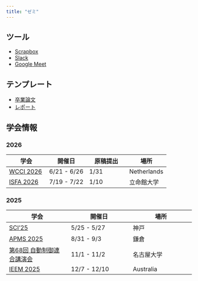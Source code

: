 ```yaml
---
title: "ゼミ"
---
```


## ツール

- [Scrapbox](https://scrapbox.io/)
- [Slack](https://slack.com/intl/ja-jp/)
- [Google Meet](https://meet.google.com/)

## テンプレート

- [卒業論文](https://www.overleaf.com/read/rjbfjjdzdjmk#45052e)
- [レポート](https://www.overleaf.com/read/vxgywpbmcyxt#d3686a)

## 学会情報
### 2026

|学会|開催日|原稿提出|場所|
|---|---|---|---|
|[WCCI 2026](https://attend.ieee.org/wcci-2026/)|6/21 - 6/26|1/31|Netherlands|
|[ISFA 2026](https://isopt.is.ritsumei.ac.jp/isfa2026/) | 7/19 - 7/22 | 1/10|立命館大学|

### 2025

|学会|開催日|場所|
|---|---|---|
|[SCI'25](https://sci25.iscie.or.jp)|5/25 - 5/27|神戸|
|[APMS 2025](https://www.apms-conference.org/) | 8/31 - 9/3|鎌倉|
|[第68回 自動制御連合講演会](https://www.jsme.or.jp/conference/rengo68/)| 11/1 - 11/2|名古屋大学|
|[IEEM 2025](https://www.ieee-iem.org/) | 12/7 - 12/10|Australia|


<!-- ## オンライン教材

- [Interpretable Machine Learning](https://hacarus.github.io/interpretable-ml-book-ja/)
- [私たちのR](https://www.jaysong.net/RBook/)
-  -->